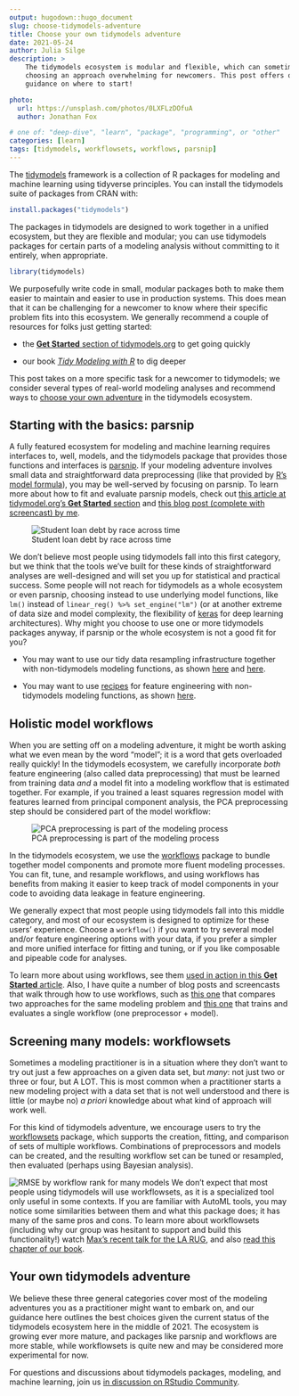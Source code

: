 ```yaml
---
output: hugodown::hugo_document
slug: choose-tidymodels-adventure
title: Choose your own tidymodels adventure
date: 2021-05-24
author: Julia Silge
description: >
    The tidymodels ecosystem is modular and flexible, which can sometimes make
    choosing an approach overwhelming for newcomers. This post offers opinionated 
    guidance on where to start!

photo:
  url: https://unsplash.com/photos/0LXFLzDOfuA
  author: Jonathan Fox

# one of: "deep-dive", "learn", "package", "programming", or "other"
categories: [learn] 
tags: [tidymodels, workflowsets, workflows, parsnip]
---
```


The [tidymodels](https://www.tidymodels.org/) framework is a collection of R packages for modeling and machine learning using tidyverse principles. You can install the tidymodels suite of packages from CRAN with:

```r
install.packages("tidymodels")
```

The packages in tidymodels are designed to work together in a unified ecosystem, but they are flexible and modular; you can use tidymodels packages for certain parts of a modeling analysis without committing to it entirely, when appropriate.

```r
library(tidymodels)
```

We purposefully write code in small, modular packages both to make them easier to maintain and easier to use in production systems. This does mean that it can be challenging for a newcomer to know where their specific problem fits into this ecosystem. We generally recommend a couple of resources for folks just getting started:

- the [**Get Started** section of tidymodels.org](https://www.tidymodels.org/start/) to get going quickly

- our book [*Tidy Modeling with R*](https://www.tmwr.org/) to dig deeper

This post takes on a more specific task for a newcomer to tidymodels; we consider several types of real-world modeling analyses and recommend ways to [choose your own adventure](https://en.wikipedia.org/wiki/Choose_Your_Own_Adventure) in the tidymodels ecosystem.

## Starting with the basics: **parsnip**

A fully featured ecosystem for modeling and machine learning requires interfaces to, well, models, and the tidymodels package that provides those functions and interfaces is [parsnip](https://parsnip.tidymodels.org/). If your modeling adventure involves small data and straightforward data preprocessing (like that provided by [R's model formula](https://www.tmwr.org/base-r.html#formula)), you may be well-served by focusing on parsnip. To learn more about how to fit and evaluate parsnip models, check out [this article at tidymodel.org's **Get Started** section](https://www.tidymodels.org/start/models/) and [this blog post (complete with screencast) by me](https://juliasilge.com/blog/student-debt/).

![Student loan debt by race across time](https://juliasilge.com/blog/student-debt/index_files/figure-html/unnamed-chunk-3-1.png)

We don't believe most people using tidymodels fall into this first category, but we think that the tools we've built for these kinds of straightforward analyses are well-designed and will set you up for statistical and practical success. Some people will not reach for tidymodels as a whole ecosystem or even parsnip, choosing instead to use underlying model functions, like `lm()` instead of `linear_reg() %>% set_engine("lm")` (or at another extreme of data size and model complexity, the flexibility of [keras](https://keras.rstudio.com/) for deep learning architectures). Why might you choose to use one or more tidymodels packages anyway, if parsnip or the whole ecosystem is not a good fit for you?

- You may want to use our tidy data resampling infrastructure together with non-tidymodels modeling functions, as shown [here](https://www.tidymodels.org/learn/statistics/bootstrap/) and [here](https://juliasilge.com/blog/ceo-departures/).

- You may want to use [recipes](https://recipes.tidymodels.org/) for feature engineering with non-tidymodels modeling functions, as shown [here](https://smltar.com/dldnn.html).

## Holistic model **workflows**

When you are setting off on a modeling adventure, it might be worth asking what we even mean by the word "model"; it is a word that gets overloaded really quickly! In the tidymodels ecosystem, we carefully incorporate *both* feature engineering (also called data preprocessing) that must be learned from training data *and* a model fit into a modeling workflow that is estimated together. For example, if you trained a least squares regression model with features learned from principal component analysis, the PCA preprocessing step should be considered part of the model workflow:

![PCA preprocessing is part of the modeling process](https://www.tmwr.org/premade/proper-workflow.svg)

In the tidymodels ecosystem, we use the [workflows](https://workflows.tidymodels.org/) package to bundle together model components and promote more fluent modeling processes. You can fit, tune, and resample workflows, and using workflows has benefits from making it easier to keep track of model components in your code to avoiding data leakage in feature engineering.

We generally expect that most people using tidymodels fall into this middle category, and most of our ecosystem is designed to optimize for these users' experience. Choose a `workflow()` if you want to try several model and/or feature engineering options with your data, if you prefer a simpler and more unified interface for fitting and tuning, or if you like composable and pipeable code for analyses.

To learn more about using workflows, see them [used in action in this **Get Started** article](https://www.tidymodels.org/start/case-study/). Also, I have quite a number of blog posts and screencasts that walk through how to use workflows, such as [this one](https://juliasilge.com/blog/palmer-penguins/) that compares two approaches for the same modeling problem and [this one](https://juliasilge.com/blog/water-sources/) that trains and evaluates a single workflow (one preprocessor + model).


## Screening many models: **workflowsets**

Sometimes a modeling practitioner is in a situation where they don't want to try out just a few approaches on a given data set, but *many*: not just two or three or four, but A LOT. This is most common when a practitioner starts a new modeling project with a data set that is not well understood and there is little (or maybe no) _a priori_ knowledge about what kind of approach will work well.

For this kind of tidymodels adventure, we encourage users to try the [workflowsets](https://workflowsets.tidymodels.org/) package, which supports the creation, fitting, and comparison of sets of multiple workflows. Combinations of preprocessors and models can be created, and the resulting workflow set can be tuned or resampled, then evaluated (perhaps using Bayesian analysis).

![RMSE by workflow rank for many models](https://www.tidyverse.org/blog/2021/03/workflowsets-0-0-1/figure/plot-bayes-1.svg)
We don't expect that most people using tidymodels will use workflowsets, as it is a specialized tool only useful in some contexts. If you are familiar with AutoML tools, you may notice some similarities between them and what this package does; it has many of the same pros and cons. To learn more about workflowsets (including why our group was hesitant to support and build this functionality!) watch [Max's recent talk for the LA RUG](https://youtu.be/2OfTEakSFXQ), and also [read this chapter of our book](https://www.tmwr.org/workflow-sets.html).


## Your own tidymodels adventure

We believe these three general categories cover most of the modeling adventures you as a practitioner might want to embark on, and our guidance here outlines the best choices given the current status of the tidymodels ecosystem here in the middle of 2021. The ecosystem is growing ever more mature, and packages like parsnip and workflows are more stable, while workflowsets is quite new and may be considered more experimental for now.

For questions and discussions about tidymodels packages, modeling, and machine learning, join us [in discussion on RStudio Community](https://rstd.io/tidymodels-community).

